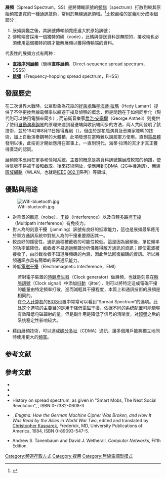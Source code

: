 {{refimprove|time=2014-01-12T21:38:13+00:00}}
{{noteTA
|G1=Communication
|G2=IT
}}
{{Modulation techniques}}
'''展頻'''（Spread Spectrum，SS）是將傳輸訊號的[[頻譜|頻譜]]（spectrum）打散到較其原始頻寬更寬的一種通訊技術，常用於無線通訊領域。<ref>{{cite web |url=http://www.mc21st.com/techfield/systech/ss/main.htm |title=技术讲座-扩频通信 |publisher=移动通信在线 |date=2013-01-30 |accessdate=2013-01-30 |archive-date=2016-06-20 |archive-url=https://web.archive.org/web/20160620052618/http://www.mc21st.com/techfield/systech/ss/main.htm |dead-url=yes }}</ref>比較嚴格的定義則分成兩個部分：
#展頻調變之後，其訊號傳輸頻寬應遠大於原始訊號；
#傳輸端會採用一個獨特的碼（code），此碼與傳送資料是無關的，接收端也必須使用這個獨特的碼才能解展頻以獲得傳輸端的資料。

代表性的展頻方式有两种：
*'''[[直接序列展頻|直接序列展頻]]'''（簡稱'''直序展頻'''，Direct-sequence spread spectrum，DSSS）
*'''[[跳頻|跳頻]]'''（Frequency-hopping spread spectrum，FHSS）

== 發展歷史 ==
在二次世界大戰時，公眾形象為花瓶的[[好萊塢|好萊塢]]豔星[[海蒂·拉瑪|海蒂·拉瑪]]（Hedy Lamarr）提供了不停更換無線電頻率以躲避干擾及偵察的概念，但是問題在于如何同步化（現代則可以使用電腦來同步）；而前衛音樂家[[喬治·安塞爾|喬治·安塞爾]]（George Antheil）则提供了使用[[自動演奏鋼琴|自動演奏鋼琴]]的原理來達到發送端與收訊端同步的方法，两人共同發明了該技術，並於1942年8月11日獲得[[專利|專利]]（{{US patent|2,292,387}}）。但由於是花瓶演員及音樂家發明的技術，加上自動演奏鋼琴的大體積，此項發想在當時難以說服軍方使用。直到[[電晶體|電晶體]]發明以後，此技術才開始應用在軍事上，一直到現代，海蒂·拉瑪的天才才真正獲得廣泛的認同。

展頻原本應用在軍事和情報系統，主要的概念是將資料訊號擴展成較寬的頻譜，使得信號不易被干擾和截取。後來技術開放，便應用到[[CDMA|CDMA]]（2G手機通訊）、[[WLAN|無線區域網路]]（WLAN，也就是[[IEEE|IEEE]] [[802.11|802.11]]系列）等領域。

== 優點與用途 ==
[[File:Wifi-bluetooth.jpg|thumb]]
*對背景的[[雜訊|雜訊]]（noise）、[[干擾|干擾]]（interference）以及自體[[多路径干扰|多路徑干擾]]（Multipath interference）有免疫力。
*對人為的刻意干擾（jamming）訊號有良好的抵禦能力，這也是展頻最早應用於軍方通訊系統中對抗人為的干擾重要原因其一。
*較良好的隱密性，通訊過程被截收的可能性較低。這是因為展頻後，單位頻率的功率值降低，截收者不易透過頻譜分析儀獲得敵方通訊的資訊；即使電波被接收了，由於截收者不知道展頻碼的內涵，因此無法回復編碼的資訊。所以展頻通訊亦具有簡單的保密通訊能力。
*降低[[電磁干擾|電磁干擾]]（Electromagnetic Interference，EMI）
:若對電子裝置的[[時脈產生器|時脈產生器]]（Clock generator）做展頻，也就是刻意在[[時脈訊號|時脈訊號]]（Clock signal）中添加[[抖動|抖動]]（jitter），則可以將特定造成電磁干擾的能量由特定頻率打散，進而減輕其干擾程度，本質上和通訊技術的展頻是相同的。
:在[[个人计算机|个人计算机]]的[[BIOS|BIOS]]设置中常常可以看到“Spread Spectrum”的选项。此处这个选项的主要目的是用于降低電磁干擾，依据不同的系统配置可能能够有效降低电磁辐射的量。但是副作用是降低了信号的清晰度，对[[超频|超频]]之后的系统稳定性影响较大。
*藉由展頻技術，可以達成[[CDMA|碼分多址]]（CDMA）通訊，讓多個用戶能夠獨立地同時使用更大的[[頻寬|頻寬]]。

==参考文献==
{{reflist}}

== 參考文獻 ==
{{refbegin}}
*{{FS1037C MS188}}
*{{tsl|en|NTIA Manual of Regulations and Procedures for Federal Radio Frequency Management|NTIA Manual of Regulations and Procedures for Federal Radio Frequency Management}}
*{{tsl|en|National Information Assurance Glossary|National Information Systems Security Glossary}}
*History on spread spectrum, as given in  "Smart Mobs, The Next Social Revolution", {{tsl|en|Howard Rheingold|Howard Rheingold}}, ISBN 0-7382-0608-3
*{{tsl|en|Władysław Kozaczuk|Władysław Kozaczuk}}, ''Enigma: How the German Machine Cipher Was Broken, and How It Was Read by the Allies in World War Two'', edited and translated by [[Christopher_Kasparek|Christopher Kasparek]], Frederick, MD, University Publications of America, 1984, ISBN 0-89093-547-5.
* Andrew S. Tanenbaum and David J. Wetherall, ''Computer Networks'', Fifth Edition.
{{refend}}

[[Category:頻道存取方式|Category:頻道存取方式]]
[[Category:複用|Category:複用]]
[[Category:無線電調製模式|Category:無線電調製模式]]
